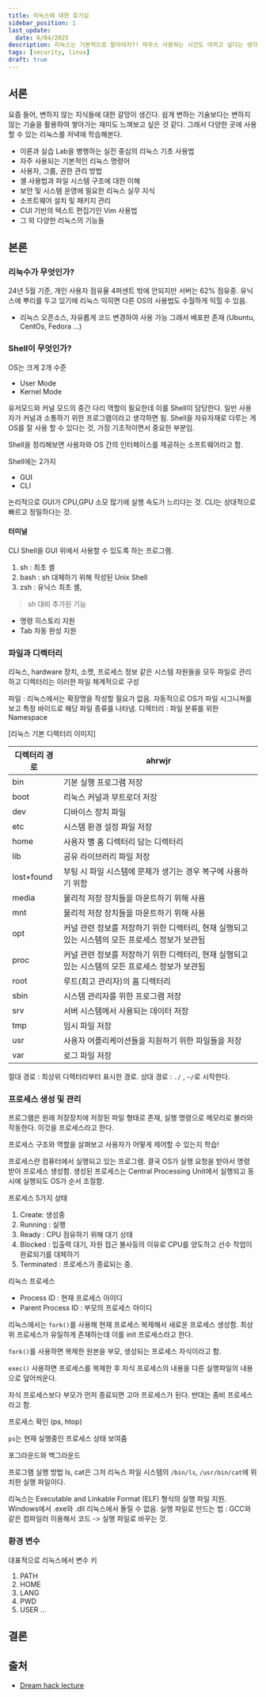 ```yaml
---
title: 리눅스에 대한 호기심
sidebar_position: 1
last_update:
  date: 6/04/2025
description: 리눅스는 기본적으로 알아야지?! 마우스 사용하는 시간도 아끼고 싶다는 생각이 든다.
tags: [security, linux]
draft: true
---
```


## 서론

요즘 들어, 변하지 않는 지식들에 대한 갈망이 생긴다. 쉽게 변하는 기술보다는 변하지 않는 기술을 활용하여 쌓아가는 재미도 느껴보고 싶은 것 같다. 그래서 다양한 곳에 사용할 수 있는 리눅스를 저녁에 학습해본다.

- 이론과 실습 Lab을 병행하는 실전 중심의 리눅스 기초 사용법
- 자주 사용되는 기본적인 리눅스 명령어
- 사용자, 그룹, 권한 관리 방법
- 셸 사용법과 파일 시스템 구조에 대한 이해
- 보안 및 시스템 운영에 필요한 리눅스 실무 지식
- 소프트웨어 설치 및 패키지 관리
- CUI 기반의 텍스트 편집기인 Vim 사용법
- 그 외 다양한 리눅스의 기능들

## 본론

### 리눅수가 무엇인가?

24년 5월 기준, 개인 사용자 점유율 4퍼센트 밖에 안되지만 서버는 62% 점유중. 유닉스에 뿌리를 두고 있기에 리눅스 익히면 다른 OS의 사용법도 수월하게 익힐 수 있음.

- 리눅스 오픈소스, 자유롭게 코드 변경하여 사용 가능 그래서 배포판 존재 (Ubuntu, CentOs, Fedora ...)

### Shell이 무엇인가?

OS는 크게 2개 수준

- User Mode
- Kernel Mode

유저모드와 커널 모드의 중간 다리 역할이 필요한데 이를 Shell이 담당한다. 일반 사용자가 커널과 소통하기 위한 프로그램이라고 생각하면 됨.
Shell을 자유자재로 다루는 게 OS를 잘 사용 할 수 있다는 것, 가장 기초적이면서 중요한 부분임.

Shell을 정리해보면 사용자와 OS 간의 인터페이스를 제공하는 소프트웨어라고 함.

Shell에는 2가지

- GUI
- CLI

논리적으로 GUI가 CPU,GPU 소모 많기에 실행 속도가 느리다는 것. CLI는 상대적으로 빠르고 정밀하다는 것.

#### 터미널

CLI Shell을 GUI 위에서 사용할 수 있도록 하는 프로그램.

1. sh : 최초 셸
2. bash : sh 대체하기 위해 작성된 Unix Shell
3. zsh : 유닉스 최초 셸,

> sh 대비 추가된 기능

- 명령 히스토리 지원
- Tab 자동 완성 지원

### 파일과 디렉터리

리눅스, hardware 장치, 소켓, 프로세스 정보 같은 시스템 자원들을 모두 파일로 관리하고 디렉터리는 이러한 파일 체계적으로 구성

파일 : 리눅스에서는 확장명을 작성할 필요가 없음. 자동적으로 OS가 파일 시그니쳐를 보고 특정 바이드로 해당 파일 종류를 나타냄.
디렉터리 : 파일 분류를 위한 Namespace

[리눅스 기본 디렉터리 이미지]

| 디렉터리 경로 | ahrwjr                                                                                           |
| ------------- | ------------------------------------------------------------------------------------------------ |
| bin           | 기본 실행 프로그램 저장                                                                          |
| boot          | 리눅스 커널과 부트로더 저장                                                                      |
| dev           | 디바이스 장치 파일                                                                               |
| etc           | 시스템 환경 설정 파일 저장                                                                       |
| home          | 사용자 별 홈 디렉터리 담는 디렉터리                                                              |
| lib           | 공유 라이브러리 파일 저장                                                                        |
| lost+found    | 부팅 시 파일 시스템에 문제가 생기는 경우 복구에 사용하기 위함                                    |
| media         | 물리적 저장 장치들을 마운트하기 위해 사용                                                        |
| mnt           | 물리적 저장 장치들을 마운트하기 위해 사용                                                        |
| opt           | 커널 관련 정보를 저장하기 위한 디렉터리, 현재 실행되고 있는 시스템의 모든 프로세스 정보가 보관됨 |
| proc          | 커널 관련 정보를 저장하기 위한 디렉터리, 현재 실행되고 있는 시스템의 모든 프로세스 정보가 보관됨 |
| root          | 루트(최고 관리자)의 홈 디렉터리                                                                  |
| sbin          | 시스템 관리자를 위한 프로그램 저장                                                               |
| srv           | 서버 시스템에서 사용되는 데이터 저장                                                             |
| tmp           | 임시 파일 저장                                                                                   |
| usr           | 사용자 어플리케이션들을 지원하기 위한 파일들을 저장                                              |
| var           | 로그 파일 저장                                                                                   |

절대 경로 : 최상위 디렉터리부터 표시한 경로.
상대 경로 : `./` , `~/`로 시작한다.

### 프로세스 생성 및 관리

프로그램은 원래 저장장치에 저장된 파일 형태로 존재, 실행 명령으로 메모리로 불러와 작동한다. 이것을 프로세스라고 한다.

프로세스 구조와 역할을 살펴보고 사용자가 어떻게 제어할 수 있는지 학습!

프로세스란
컴퓨터에서 실행되고 있는 프로그램. 결국 OS가 실행 요청을 받아서 명령 받아 프로세스 생성함. 생성된 프로세스는 Central Processing Unit에서 실행되고 동시에 실행되도 OS가 순서 조절함.

프로세스 5가지 상태

1. Create: 생성중
2. Running : 실행
3. Ready : CPU 점유하기 위해 대기 상태
4. Blocked : 입출력 대기, 자원 접근 불사등의 이유로 CPU를 양도하고 선수 작업이 완료되기를 대체하기
5. Terminated : 프로세스가 종료되는 중.

리눅스 프로세스

- Process ID : 현재 프로세스 아이디
- Parent Process ID : 부모의 프로세스 아이디

리눅스에서는 `fork()`를 사용해 현재 프로세스 복제해서 새로운 프로세스 생성함. 최상위 프로세스가 유일하게 존재하는데 이를 init 프로세스라고 한다.

`fork()`를 사용하면 복제한 원본을 부모, 생성되는 프로세스 자식이라고 함.

`exec()` 사용하면 프로세스를 복제한 후 자식 프로세스의 내용을 다른 실행파일의 내용으로 덮어씌운다.

자식 프로세스보다 부모가 먼저 종료되면 고아 프로세스가 된다. 반대는 좀비 프로세스라고 함.

프로세스 확인 (ps, htop)

`ps`는 현재 실행중인 프로세스 상태 보여줌

포그라운드와 백그라운드

프로그램 실행 방법
ls, cat은 그저 리눅스 파일 시스템의 `/bin/ls`, `/usr/bin/cat`에 위치한 실행 파일이다.

리눅스는 Executable and Linkable Format (ELF) 형식의 실행 파일 지원. Windows에서 .exe와 .dll 리눅스에서 돌릴 수 없음.
실행 파일로 만드는 법 : GCC와 같은 컴파일러 이용해서 코드 -> 실행 파일로 바꾸는 것.

### 환경 변수

대표적으로 리눅스에서 변수 키

1. PATH
2. HOME
3. LANG
4. PWD
5. USER
   ...

## 결론

## 출처

- [Dream hack lecture](https://dreamhack.io/lecture/paths/linux-101)
